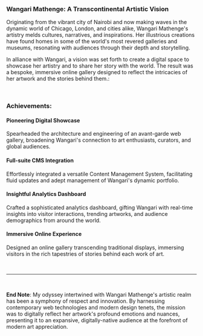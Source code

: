 ### Wangari Mathenge: A Transcontinental Artistic Vision

Originating from the vibrant city of Nairobi and now making waves in the dynamic world of Chicago, London, and cities alike, Wangari Mathenge's artistry melds cultures, narratives, and inspirations. Her illustrious creations have found homes in some of the world's most revered galleries and museums, resonating with audiences through their depth and storytelling.

In alliance with Wangari, a vision was set forth to create a digital space to showcase her artistry and to share her story with the world. The result was a bespoke, immersive online gallery designed to reflect the intricacies of her artwork and the stories behind them.:

</br>

### Achievements:

#### Pioneering Digital Showcase

Spearheaded the architecture and engineering of an avant-garde web gallery, broadening Wangari's connection to art enthusiasts, curators, and global audiences.

#### Full-suite CMS Integration

Effortlessly integrated a versatile Content Management System, facilitating fluid updates and adept management of Wangari's dynamic portfolio.

#### Insightful Analytics Dashboard

Crafted a sophisticated analytics dashboard, gifting Wangari with real-time insights into visitor interactions, trending artworks, and audience demographics from around the world.

#### Immersive Online Experience

Designed an online gallery transcending traditional displays, immersing visitors in the rich tapestries of stories behind each work of art.

</br>

---

</br>

**End Note**: My odyssey intertwined with Wangari Mathenge's artistic realm has been a symphony of respect and innovation. By harnessing contemporary web technologies and modern design tenets, the mission was to digitally reflect her artwork's profound emotions and nuances, presenting it to an expansive, digitally-native audience at the forefront of modern art appreciation.

